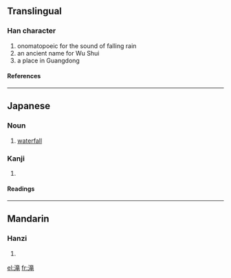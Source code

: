 ==Translingual==
===Han character===
{{Han char|rn=85|rad=水|as=10|sn=13|four=|canj=水卜廿山 (EYTU)}}
# onomatopoeic for the sound of falling rain
# an ancient name for Wu Shui
# a place in Guangdong
====References====
{{Han ref|kx=0643.241|dkj=18067|dj=1050.230|hdz=31706.020|uh=6EDD|ud=28381}}

----
==Japanese==
===Noun===
{{ja-noun|k|hira=たき|rom=taki}}
#[[waterfall]]

===Kanji===
{{ja-kanji|grade=c|rs=水10}}
# {{defn|Japanese}} 
====Readings====
{{ja-readings|on=[[そう]] (sō), [[ろう]] (rō)|kun=[[たき]] (taki)}}

----

==Mandarin==
===Hanzi===
{{cmn-hanzi|pin=[[lóng]] (long2), [[shuāng]] (shuang1)|wg=lung<sup>2</sup>, shuang<sup>1</sup>}}
# {{defn|Mandarin}}

[[el:滝]]
[[fr:滝]]